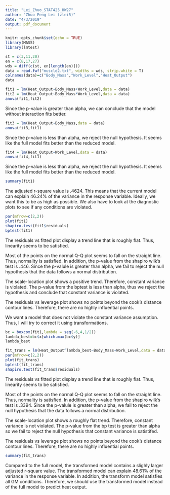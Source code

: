 ```yaml
---
title: "Lei_Zhuo_STAT425_HW27"
author: "Zhuo Feng Lei (zlei5)"
date: "4/3/2019"
output: pdf_document
---
```


```r
knitr::opts_chunk$set(echo = TRUE)
library(MASS)
library(lmtest)
```

```r
st = c(3,11,20)
en = c(8,17,27)
wds = diff(c(st, en[length(en)]))
data = read.fwf("muscle2.txt", widths = wds, strip.white = T)
colnames(data)=c("Body_Mass","Work_Level","Heat_Output")
data
```
```r
fit1 = lm(Heat_Output~Body_Mass+Work_Level,data = data)
fit2 = lm(Heat_Output~Body_Mass*Work_Level,data = data)
anova(fit1,fit2)
```
Since the p-value is greater than alpha, we can conclude that the model without interaction fits better.
```r
fit3 = lm(Heat_Output~Body_Mass,data = data)
anova(fit3,fit1)
```
Since the p-value is less than alpha, we reject the null hypothesis. It seems like the full model fits better than the reduced model.
```r
fit4 = lm(Heat_Output~Work_Level,data = data)
anova(fit4,fit1)
```
Since the p-value is less than alpha, we reject the null hypothesis. It seems like the full model fits better than the reduced model.

```r
summary(fit1)
```
The adjusted r-square value is .4624. This means that the current model can explain 46.24% of the variance in the response variable. Ideally, we want this to be as high as possible. We also have to look at the diagnostic plots to see if any conditions are violated.

```r
par(mfrow=c(2,2))
plot(fit1)
shapiro.test(fit1$residuals)
bptest(fit1)
```
The residuals vs fitted plot display a trend line that is roughly flat. Thus, linearity seems to be satisfied.

Most of the points on the normal Q-Q plot seems to fall on the straight line. Thus, normality is satisfied. In addition, the p-value from the shapiro wilk's test is .446. Since the p-valule is greater than alpha, we fail to reject the null hypothesis that the data follows a normal distribution.

The scale-location plot shows a positive trend. Therefore, constant variance is violated. The p-value from the bptest is less than alpha, thus we reject the hypothesis and conclude that constant variance is violated.

The residuals vs leverage plot shows no points beyond the cook's distance contour lines. Therefore, there are no highly influential points.

We want a model that does not violate the constant variance assumption. Thus, I will try to correct it using transformations.
```r
bc = boxcox(fit1,lambda = seq(-6,4,1/2))
lambda_best=bc$x[which.max(bc$y)]
lambda_best
```

```r
fit_trans = lm(Heat_Output^lambda_best~Body_Mass+Work_Level,data = data)
par(mfrow=c(2,2))
plot(fit_trans)
bptest(fit_trans)
shapiro.test(fit_trans$residuals)
```
The residuals vs fitted plot display a trend line that is roughly flat. Thus, linearity seems to be satisfied.

Most of the points on the normal Q-Q plot seems to fall on the straight line. Thus, normality is satisfied. In addition, the p-value from the shapiro wilk's test is .3394. Since the p-valule is greater than alpha, we fail to reject the null hypothesis that the data follows a normal distribution.

The scale-location plot shows a roughly flat trend. Therefore, constant variance is not violated. The p-value from the bp test is greater than alpha so we fail to reject the null hypothesis that constant variance is satistifed.

The residuals vs leverage plot shows no points beyond the cook's distance contour lines. Therefore, there are no highly influential points.

```r
summary(fit_trans)
```
Compared to the full model, the transformed model contains a slighly larger adjusted r-square value. The transformed model can explain 48.61% of the variance in the response variable. In addition, the transform model satisfies all GM conditions. Therefore, we should use the transformed model instead of the full model to predict heat output.